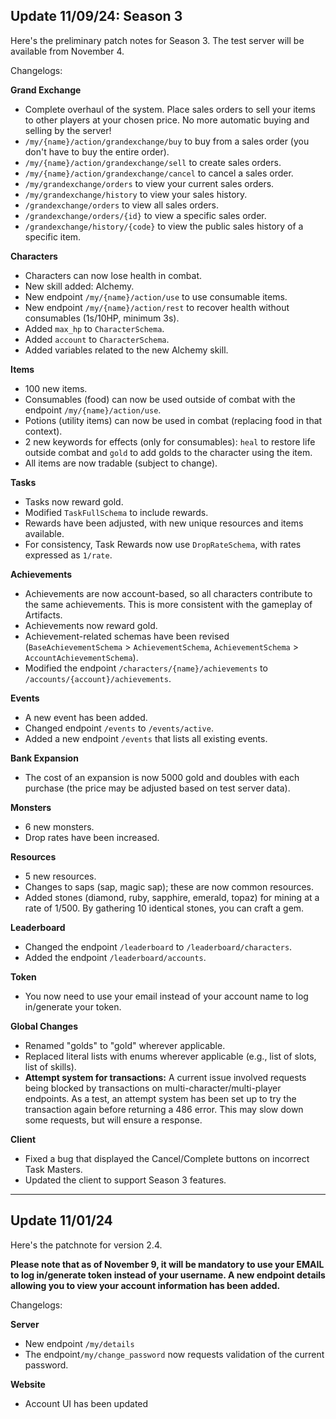 ## Update 11/09/24: Season 3
Here's the preliminary patch notes for Season 3. The test server will be available from November 4. 

Changelogs:

**Grand Exchange**
- Complete overhaul of the system. Place sales orders to sell your items to other players at your chosen price. No more automatic buying and selling by the server!
- `/my/{name}/action/grandexchange/buy` to buy from a sales order (you don't have to buy the entire order).
- `/my/{name}/action/grandexchange/sell` to create sales orders.
- `/my/{name}/action/grandexchange/cancel` to cancel a sales order.
- `/my/grandexchange/orders` to view your current sales orders.
- `/my/grandexchange/history` to view your sales history.
- `/grandexchange/orders` to view all sales orders.
- `/grandexchange/orders/{id}` to view a specific sales order.
- `/grandexchange/history/{code}` to view the public sales history of a specific item.

**Characters**
- Characters can now lose health in combat.
- New skill added: Alchemy.
- New endpoint `/my/{name}/action/use` to use consumable items.
- New endpoint `/my/{name}/action/rest` to recover health without consumables (1s/10HP, minimum 3s).
- Added `max_hp` to `CharacterSchema`.
- Added `account` to `CharacterSchema`.
- Added variables related to the new Alchemy skill.

**Items**
- 100 new items.
- Consumables (food) can now be used outside of combat with the endpoint `/my/{name}/action/use`.
- Potions (utility items) can now be used in combat (replacing food in that context).
- 2 new keywords for effects (only for consumables): `heal` to restore life outside combat and `gold` to add golds to the character using the item.
- All items are now tradable (subject to change).

**Tasks**
- Tasks now reward gold.
- Modified `TaskFullSchema` to include rewards.
- Rewards have been adjusted, with new unique resources and items available.
- For consistency, Task Rewards now use `DropRateSchema`, with rates expressed as `1/rate`.

**Achievements**
- Achievements are now account-based, so all characters contribute to the same achievements. This is more consistent with the gameplay of Artifacts.
- Achievements now reward gold.
- Achievement-related schemas have been revised  (`BaseAchievementSchema` > `AchievementSchema`, `AchievementSchema` > `AccountAchievementSchema`).
- Modified the endpoint `/characters/{name}/achievements` to `/accounts/{account}/achievements`.

**Events**
- A new event has been added.
- Changed endpoint `/events` to `/events/active`.
- Added a new endpoint `/events` that lists all existing events.

**Bank Expansion**
- The cost of an expansion is now 5000 gold and doubles with each purchase (the price may be adjusted based on test server data).

**Monsters**
- 6 new monsters.
- Drop rates have been increased.

**Resources**
- 5 new resources.
- Changes to saps (sap, magic sap); these are now common resources.
- Added stones (diamond, ruby, sapphire, emerald, topaz) for mining at a rate of 1/500. By gathering 10 identical stones, you can craft a gem.

**Leaderboard**
- Changed the endpoint `/leaderboard` to `/leaderboard/characters`.
- Added the endpoint `/leaderboard/accounts`.

**Token**
- You now need to use your email instead of your account name to log in/generate your token.

**Global Changes**
- Renamed "golds" to "gold" wherever applicable.
- Replaced literal lists with enums wherever applicable (e.g., list of slots, list of skills).
- **Attempt system for transactions:** A current issue involved requests being blocked by transactions on multi-character/multi-player endpoints. As a test, an attempt system has been set up to try the transaction again before returning a 486 error. This may slow down some requests, but will ensure a response.

**Client**
- Fixed a bug that displayed the Cancel/Complete buttons on incorrect Task Masters.
- Updated the client to support Season 3 features.

---

##  Update 11/01/24
Here's the patchnote for version 2.4. 

**Please note that as of November 9, it will be mandatory to use your EMAIL to log in/generate token instead of your username. A new endpoint details allowing you to view your account information has been added.**

Changelogs:

**Server**
- New endpoint  `/my/details`
- The endpoint`/my/change_password` now requests validation of the current password.

**Website**
- Account UI has been updated